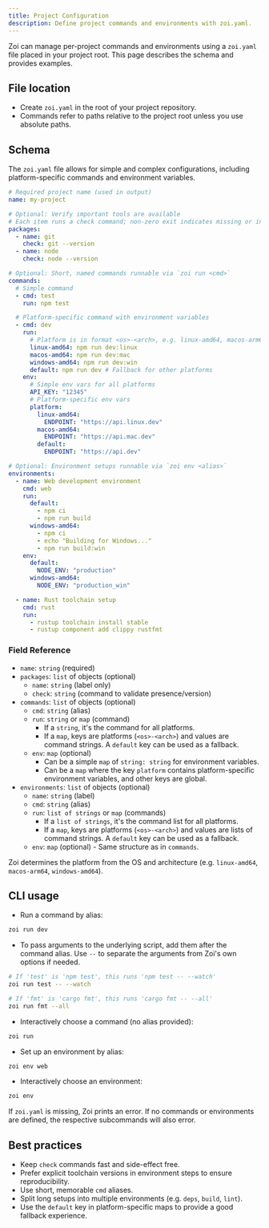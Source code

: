 ```yaml
---
title: Project Configuration
description: Define project commands and environments with zoi.yaml.
---
```


Zoi can manage per-project commands and environments using a `zoi.yaml` file placed in your project root. This page describes the schema and provides examples.

## File location

- Create `zoi.yaml` in the root of your project repository.
- Commands refer to paths relative to the project root unless you use absolute paths.

## Schema

The `zoi.yaml` file allows for simple and complex configurations, including platform-specific commands and environment variables.

```yaml
# Required project name (used in output)
name: my-project

# Optional: Verify important tools are available
# Each item runs a check command; non-zero exit indicates missing or incompatible
packages:
  - name: git
    check: git --version
  - name: node
    check: node --version

# Optional: Short, named commands runnable via `zoi run <cmd>`
commands:
  # Simple command
  - cmd: test
    run: npm test

  # Platform-specific command with environment variables
  - cmd: dev
    run:
      # Platform is in format <os>-<arch>, e.g. linux-amd64, macos-arm64, windows-amd64
      linux-amd64: npm run dev:linux
      macos-amd64: npm run dev:mac
      windows-amd64: npm run dev:win
      default: npm run dev # Fallback for other platforms
    env:
      # Simple env vars for all platforms
      API_KEY: "12345"
      # Platform-specific env vars
      platform:
        linux-amd64:
          ENDPOINT: "https://api.linux.dev"
        macos-amd64:
          ENDPOINT: "https://api.mac.dev"
        default:
          ENDPOINT: "https://api.dev"

# Optional: Environment setups runnable via `zoi env <alias>`
environments:
  - name: Web development environment
    cmd: web
    run:
      default:
        - npm ci
        - npm run build
      windows-amd64:
        - npm ci
        - echo "Building for Windows..."
        - npm run build:win
    env:
      default:
        NODE_ENV: "production"
      windows-amd64:
        NODE_ENV: "production_win"

  - name: Rust toolchain setup
    cmd: rust
    run:
      - rustup toolchain install stable
      - rustup component add clippy rustfmt
```

### Field Reference

- `name`: `string` (required)
- `packages`: `list` of objects (optional)
  - `name`: `string` (label only)
  - `check`: `string` (command to validate presence/version)
- `commands`: `list` of objects (optional)
  - `cmd`: `string` (alias)
  - `run`: `string` or `map` (command)
    - If a `string`, it's the command for all platforms.
    - If a `map`, keys are platforms (`<os>-<arch>`) and values are command strings. A `default` key can be used as a fallback.
  - `env`: `map` (optional)
    - Can be a simple `map` of `string: string` for environment variables.
    - Can be a `map` where the key `platform` contains platform-specific environment variables, and other keys are global.
- `environments`: `list` of objects (optional)
  - `name`: `string` (label)
  - `cmd`: `string` (alias)
  - `run`: `list of strings` or `map` (commands)
    - If a `list of strings`, it's the command list for all platforms.
    - If a `map`, keys are platforms (`<os>-<arch>`) and values are lists of command strings. A `default` key can be used as a fallback.
  - `env`: `map` (optional) - Same structure as in `commands`.

Zoi determines the platform from the OS and architecture (e.g. `linux-amd64`, `macos-arm64`, `windows-amd64`).

## CLI usage

- Run a command by alias:

```sh
zoi run dev
```

- To pass arguments to the underlying script, add them after the command alias. Use `--` to separate the arguments from Zoi's own options if needed.

```sh
# If 'test' is 'npm test', this runs 'npm test -- --watch'
zoi run test -- --watch

# If 'fmt' is 'cargo fmt', this runs 'cargo fmt -- --all'
zoi run fmt --all
```

- Interactively choose a command (no alias provided):

```sh
zoi run
```

- Set up an environment by alias:

```sh
zoi env web
```

- Interactively choose an environment:

```sh
zoi env
```

If `zoi.yaml` is missing, Zoi prints an error. If no commands or environments are defined, the respective subcommands will also error.

## Best practices

- Keep `check` commands fast and side-effect free.
- Prefer explicit toolchain versions in environment steps to ensure reproducibility.
- Use short, memorable `cmd` aliases.
- Split long setups into multiple environments (e.g. `deps`, `build`, `lint`).
- Use the `default` key in platform-specific maps to provide a good fallback experience.

